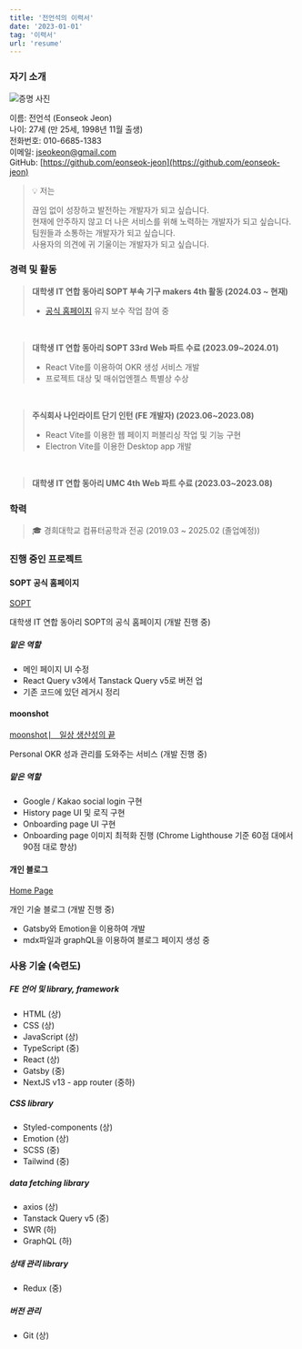 ```yaml
---
title: '전언석의 이력서'
date: '2023-01-01'
tag: '이력서'
url: 'resume'
---
```


### 자기 소개

![증명 사진](./imgs/1.png)

이름: 전언석 (Eonseok Jeon)<br />
나이: 27세 (만 25세, 1998년 11월 출생)<br />
전화번호: 010-6685-1383<br />
이메일: [jseokeon@gmail.com](mailto:jseokeon@gmail.com)<br />
GitHub: [https://github.com/eonseok-jeon](https://github.com/eonseok-jeon)

> 💡 저는
>
> 끊임 없이 성장하고 발전하는 개발자가 되고 싶습니다.<br />
> 현재에 안주하지 않고 더 나은 서비스를 위해 노력하는 개발자가 되고 싶습니다.<br />
> 팀원들과 소통하는 개발자가 되고 싶습니다.<br />
> 사용자의 의견에 귀 기울이는 개발자가 되고 싶습니다.

### 경력 및 활동

> **대학생 IT 연합 동아리 SOPT 부속 기구 makers 4th 활동 (2024.03 ~ 현재)**
>
> - [공식 홈페이지](https://sopt.org) 유지 보수 작업 참여 중

<br />

> **대학생 IT 연합 동아리 SOPT 33rd Web 파트 수료 (2023.09~2024.01)**
>
> - React Vite를 이용하여 OKR 생성 서비스 개발
> - 프로젝트 대상 및 매쉬업엔젤스 특별상 수상

<br />

> **주식회사 나인라이트 단기 인턴 (FE 개발자) (2023.06~2023.08)**
>
> - React Vite를 이용한 웹 페이지 퍼블리싱 작업 및 기능 구현
> - Electron Vite를 이용한 Desktop app 개발

<br />

> **대학생 IT 연합 동아리 UMC 4th Web 파트 수료 (2023.03~2023.08)**

### 학력

> 🎓 경희대학교 컴퓨터공학과 전공 (2019.03 ~ 2025.02 (졸업예정))

### 진행 중인 프로젝트

#### SOPT 공식 홈페이지

[SOPT](https://www.sopt.org/)

대학생 IT 연합 동아리 SOPT의 공식 홈페이지 (개발 진행 중)

##### 맡은 역할

- 메인 페이지 UI 수정
- React Query v3에서 Tanstack Query v5로 버전 업
- 기존 코드에 있던 레거시 정리

#### moonshot

[moonshot ⎸ 일상 생산성의 끝](https://www.moonshotyou.com/)

Personal OKR 성과 관리를 도와주는 서비스 (개발 진행 중)

##### 맡은 역할

- Google / Kakao social login 구현
- History page UI 및 로직 구현
- Onboarding page UI 구현
- Onboarding page 이미지 최적화 진행 (Chrome Lighthouse 기준 60점 대에서 90점 대로 향상)

#### 개인 블로그

[Home Page](https://eonseok-blog.vercel.app/)

개인 기술 블로그 (개발 진행 중)

- Gatsby와 Emotion을 이용하여 개발
- mdx파일과 graphQL을 이용하여 블로그 페이지 생성 중

### 사용 기술 (숙련도)

##### FE 언어 및 library, framework

- HTML (상)
- CSS (상)
- JavaScript (상)
- TypeScript (중)
- React (상)
- Gatsby (중)
- NextJS v13 - app router (중하)

##### CSS library

- Styled-components (상)
- Emotion (상)
- SCSS (중)
- Tailwind (중)

##### data fetching library

- axios (상)
- Tanstack Query v5 (중)
- SWR (하)
- GraphQL (하)

##### 상태 관리 library

- Redux (중)

##### 버전 관리

- Git (상)
